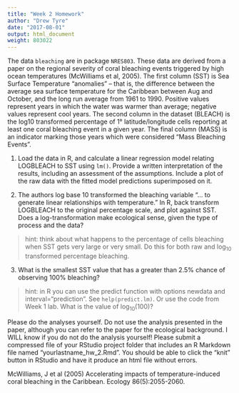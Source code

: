 ```yaml
---
title: "Week 2 Homework"
author: "Drew Tyre"
date: "2017-08-01"
output: html_document
weight: 803022
---
```


The data `bleaching` are in package `NRES803`. These data are derived from a paper on the regional severity of coral bleaching events triggered by high ocean temperatures (McWilliams et al, 2005). The first column (SST) is Sea Surface Temperature “anomalies” – that is, the difference between the average sea surface temperature for the Caribbean between Aug and October, and the long run average from 1961 to 1990. Positive values represent years in which the water was warmer than average; negative values represent cool years. The second column in the dataset (BLEACH) is the log10 transformed percentage of 1° latitude/longitude cells reporting at least one coral bleaching event in a given year. The final column (MASS) is an indicator marking those years which were considered “Mass Bleaching Events”.

1. Load the data in R, and calculate a linear regression model relating LOGBLEACH to SST using `lm()`. Provide a written interpretation of the results, including an assessment of the assumptions. Include a plot of the raw data with the fitted model predictions superimposed on it.

2. The authors log base 10 transformed the bleaching variable "... to generate linear relationships with temperature." In R, back transform LOGBLEACH to the original percentage scale, and plot against SST. Does a log-transformation make ecological sense, given the type of process and the data?  

> hint: think about what happens to the percentage of cells bleaching when SST gets very large or very small. Do this for both raw and log~10~ transformed percentage bleaching.

3. What is the smallest SST value that has a greater than 2.5% chance of observing 100% bleaching?  

> hint: in R you can use the predict function with options newdata and interval="prediction". See `help(predict.lm)`. Or use the code from Week 1 lab. What is the value of log~10~(100)?

Please do the analyses yourself. Do not use the analysis presented in the paper, although you can refer to the paper for the ecological background. I WILL know if you do not do the analysis yourself! Please submit a compressed file of your RStudio project folder that includes an R Markdown file named "yourlastname_hw_2.Rmd". You should be able to click the "knit" button in RStudio and have it produce an html file without errors.

McWilliams, J et al (2005) Accelerating impacts of temperature-induced coral bleaching in the Caribbean. Ecology 86(5):2055-2060.

